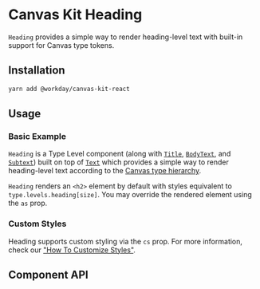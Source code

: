 
<Meta of={HeadingStories} />

# Canvas Kit Heading

`Heading` provides a simple way to render heading-level text with built-in support for Canvas type
tokens.

## Installation

```sh
yarn add @workday/canvas-kit-react
```

## Usage

### Basic Example

`Heading` is a Type Level component (along with [`Title`](/components/text/title/),
[`BodyText`](/components/text/body-text/), and [`Subtext`](/components/text/subtext/)) built on top
of [`Text`](/components/text/text/) which provides a simple way to render heading-level text
according to the [Canvas type hierarchy](/tokens/type/#type-styles).

`Heading` renders an `<h2>` element by default with styles equivalent to
`type.levels.heading[size]`. You may override the rendered element using the `as` prop.

<ExampleCodeBlock code={Basic} />

### Custom Styles

Heading supports custom styling via the `cs` prop. For more information, check our
["How To Customize Styles"](https://workday.github.io/canvas-kit/?path=/docs/styling-how-to-customize-styles--docs).

## Component API

<SymbolDoc name="Heading" fileName="/react/text/" />
